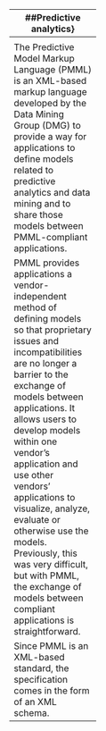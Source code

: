 ---------------------
##Predictive analytics}


Predictive analytics is the branch of data mining concerned with the prediction of future probabilities and trends. The central element of predictive analytics is the predictor, a variable that can be measured for an individual or other entity to predict future behavior. For example, an insurance company is likely to take into account potential driving safety predictors such as age, gender, and driving record when issuing car insurance policies.


Multiple predictors are combined into a predictive model, which, when subjected to analysis, can be used to forecast future probabilities with an acceptable level of reliability. In predictive modeling, data is collected, a statistical model is formulated, predictions are made and the model is validated (or revised) as additional data becomes available. Predictive analytics are applied to many research areas, including meteorology, security, genetics, economics, and marketing.


In a data warehouse, dirty data is a database record that contains errors. Dirty data can be caused by a number of factors including duplicate records, incomplete or outdated data, and the improper parsing of record fields from disparate systems. The Data Warehousing Institute (TDWI) estimates that dirty data costs U.S. businesses more than 600 USD billion each year.
---------------------
\subsection{Predictive Model Markup Language}


The Predictive Model Markup Language (PMML) is an XML-based markup language developed by the Data Mining Group (DMG) to provide a way for applications to define models related to predictive analytics and data mining and to share those models between PMML-compliant applications.


PMML provides applications a vendor-independent method of defining models so that proprietary issues and incompatibilities are no longer a barrier to the exchange of models between applications. It allows users to develop models within one vendor's application and use other vendors' applications to visualize, analyze, evaluate or otherwise use the models. Previously, this was very difficult, but with PMML, the exchange of models between compliant applications is straightforward.

Since PMML is an XML-based standard, the specification comes in the form of an XML schema.

---------------------
